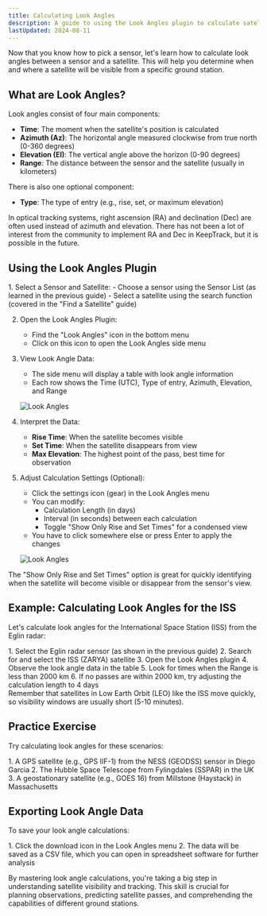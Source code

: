 ```yaml
---
title: Calculating Look Angles
description: A guide to using the Look Angles plugin to calculate satellite visibility from a sensor
lastUpdated: 2024-08-11
---
```



Now that you know how to pick a sensor, let's learn how to calculate look angles between a sensor and a satellite. This will help you determine when and where a satellite will be visible from a specific ground station.

## What are Look Angles?

Look angles consist of four main components:

- **Time**: The moment when the satellite's position is calculated
- **Azimuth (Az)**: The horizontal angle measured clockwise from true north (0-360 degrees)
- **Elevation (El)**: The vertical angle above the horizon (0-90 degrees)
- **Range**: The distance between the sensor and the satellite (usually in kilometers)

There is also one optional component:

- **Type**: The type of entry (e.g., rise, set, or maximum elevation)

<Aside>
  In optical tracking systems, right ascension (RA) and declination (Dec) are often used instead of azimuth and elevation.
  There has not been a lot of interest from the community to implement RA and Dec in KeepTrack, but it is possible in the future.
</Aside>

## Using the Look Angles Plugin

<Steps>
1. Select a Sensor and Satellite:
   - Choose a sensor using the Sensor List (as learned in the previous guide)
   - Select a satellite using the search function (covered in the "Find a Satellite" guide)

2. Open the Look Angles Plugin:
   - Find the "Look Angles" icon in the bottom menu
   - Click on this icon to open the Look Angles side menu

3. View Look Angle Data:
   - The side menu will display a table with look angle information
   - Each row shows the Time (UTC), Type of entry, Azimuth, Elevation, and Range

   ![Look Angles](../../../assets/calculating-look-angles/1.png)

4. Interpret the Data:
   - **Rise Time**: When the satellite becomes visible
   - **Set Time**: When the satellite disappears from view
   - **Max Elevation**: The highest point of the pass, best time for observation

5. Adjust Calculation Settings (Optional):
   - Click the settings icon (gear) in the Look Angles menu
   - You can modify:
     - Calculation Length (in days)
     - Interval (in seconds) between each calculation
     - Toggle "Show Only Rise and Set Times" for a condensed view
   - You have to click somewhere else or press Enter to apply the changes

   ![Look Angles](../../../assets/calculating-look-angles/2.png)
</Steps>

<Aside type="tip">
  The "Show Only Rise and Set Times" option is great for quickly identifying when the satellite will become visible or disappear from the sensor's view.
</Aside>

## Example: Calculating Look Angles for the ISS

Let's calculate look angles for the International Space Station (ISS) from the Eglin radar:

<Steps>
1. Select the Eglin radar sensor (as shown in the previous guide)
2. Search for and select the ISS (ZARYA) satellite
3. Open the Look Angles plugin
4. Observe the look angle data in the table
5. Look for times when the Range is less than 2000 km
6. If no passes are within 2000 km, try adjusting the calculation length to 4 days
</Steps>

<Aside>
  Remember that satellites in Low Earth Orbit (LEO) like the ISS move quickly, so visibility windows are usually short (5-10 minutes).
</Aside>

## Practice Exercise

Try calculating look angles for these scenarios:

<Steps>
1. A GPS satellite (e.g., GPS IIF-1) from the NESS (GEODSS) sensor in Diego Garcia
2. The Hubble Space Telescope from Fylingdales (SSPAR) in the UK
3. A geostationary satellite (e.g., GOES 16) from Millstone (Haystack) in Massachusetts
</Steps>

## Exporting Look Angle Data

To save your look angle calculations:

<Steps>
1. Click the download icon in the Look Angles menu
2. The data will be saved as a CSV file, which you can open in spreadsheet software for further analysis
</Steps>

By mastering look angle calculations, you're taking a big step in understanding satellite visibility and tracking. This skill is crucial for planning observations, predicting satellite passes, and comprehending the capabilities of different ground stations.